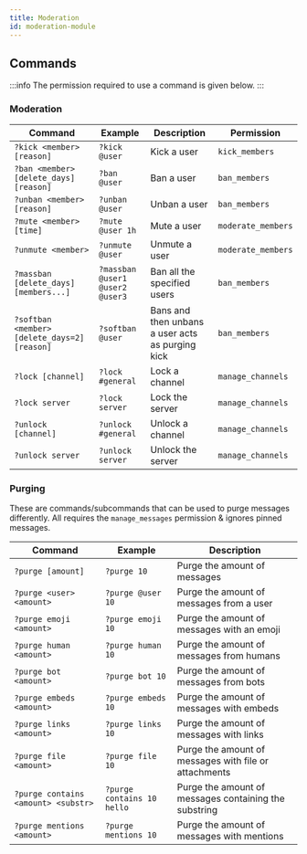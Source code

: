```yaml
---
title: Moderation
id: moderation-module
---
```


## Commands

:::info
The permission required to use a command is given below.
:::

### Moderation

| Command                                      | Example                         | Description                                      | Permission         |
| -------------------------------------------- | ------------------------------- | ------------------------------------------------ | ------------------ |
| `?kick <member> [reason]`                    | `?kick @user`                   | Kick a user                                      | `kick_members`     |
| `?ban <member> [delete_days] [reason]`       | `?ban @user`                    | Ban a user                                       | `ban_members`      |
| `?unban <member> [reason]`                   | `?unban @user`                  | Unban a user                                     | `ban_members`      |
| `?mute <member> [time]`                      | `?mute @user 1h`                | Mute a user                                      | `moderate_members` |
| `?unmute <member>`                           | `?unmute @user`                 | Unmute a user                                    | `moderate_members` |
| `?massban [delete_days] [members...]`        | `?massban @user1 @user2 @user3` | Ban all the specified users                      | `ban_members`      |
| `?softban <member> [delete_days=2] [reason]` | `?softban @user`                | Bans and then unbans a user acts as purging kick | `ban_members`      |
| `?lock [channel]`                            | `?lock #general`                | Lock a channel                                   | `manage_channels`  |
| `?lock server`                               | `?lock server`                  | Lock the server                                  | `manage_channels`  |
| `?unlock [channel]`                          | `?unlock #general`              | Unlock a channel                                 | `manage_channels`  |
| `?unlock server`                             | `?unlock server`                | Unlock the server                                | `manage_channels`  |

### Purging

These are commands/subcommands that can be used to purge messages differently. All requires the `manage_messages` permission & ignores pinned messages.

| Command                             | Example                    | Description                                           |
| ----------------------------------- | -------------------------- | ----------------------------------------------------- |
| `?purge [amount]`                   | `?purge 10`                | Purge the amount of messages                          |
| `?purge <user> <amount>`            | `?purge @user 10`          | Purge the amount of messages from a user              |
| `?purge emoji <amount>`             | `?purge emoji 10`          | Purge the amount of messages with an emoji            |
| `?purge human <amount>`             | `?purge human 10`          | Purge the amount of messages from humans              |
| `?purge bot <amount>`               | `?purge bot 10`            | Purge the amount of messages from bots                |
| `?purge embeds <amount>`            | `?purge embeds 10`         | Purge the amount of messages with embeds              |
| `?purge links <amount>`             | `?purge links 10`          | Purge the amount of messages with links               |
| `?purge file <amount>`              | `?purge file 10`           | Purge the amount of messages with file or attachments |
| `?purge contains <amount> <substr>` | `?purge contains 10 hello` | Purge the amount of messages containing the substring |
| `?purge mentions <amount>`          | `?purge mentions 10`       | Purge the amount of messages with mentions            |
